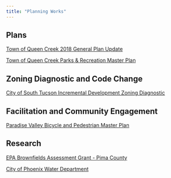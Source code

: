 ```yaml
---
title: "Planning Works"
---
```


## Plans
<p>[Town of Queen Creek 2018 General Plan Update](https://plan-et.us/town-of-queen-creek-2018-general-plan/)</p>
<p>[Town of Queen Creek Parks & Recreation Master Plan](https://plan-et.us/toqc-2017prplan/)</p>

## Zoning Diagnostic and Code Change
[City of South Tucson Incremental Development Zoning Diagnostic](https://www.southtucsonaz.gov/devservices/page/incremental-development-zoning-diagnostic)

## Facilitation and Community Engagement
[Paradise Valley Bicycle and Pedestrian Master Plan](https://plan-et.us/public-engagement/)

## Research
<p>[EPA Brownfields Assessment Grant - Pima County](https://www.tandfonline.com/doi/full/10.1080/10095020.2021.1997555)</p>
<p>[City of Phoenix Water Department](https://static.sustainability.asu.edu/docs/dcdc/website/documents/RyanStephenson_DCDC_ISPI_May2014.pdf)</p>
